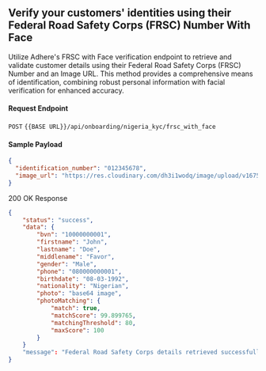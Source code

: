 ## Verify your customers' identities using their Federal Road Safety Corps (FRSC) Number With Face

Utilize Adhere's FRSC with Face verification endpoint to retrieve and validate customer details using their Federal Road Safety Corps (FRSC) Number and an Image URL. This method provides a comprehensive means of identification, combining robust personal information with facial verification for enhanced accuracy.

#### Request Endpoint

`POST` `{{BASE URL}}/api/onboarding/nigeria_kyc/frsc_with_face`

#### Sample Payload

```json
{
  "identification_number": "012345678",
  "image_url": "https://res.cloudinary.com/dh3i1wodq/image/upload/v1675410981/profile.jpg"
}
```

200 OK Response

``` json
{
    "status": "success",
    "data": {
        "bvn": "10000000001",
        "firstname": "John",
        "lastname": "Doe",
        "middlename": "Favor",
        "gender": "Male",
        "phone": "080000000001",
        "birthdate": "08-03-1992",
        "nationality": "Nigerian",
        "photo": "base64 image",
        "photoMatching": {
            "match": true,
            "matchScore": 99.899765,
            "matchingThreshold": 80,
            "maxScore": 100
        }
    }
    "message": "Federal Road Safety Corps details retrieved successfully"
}
```
